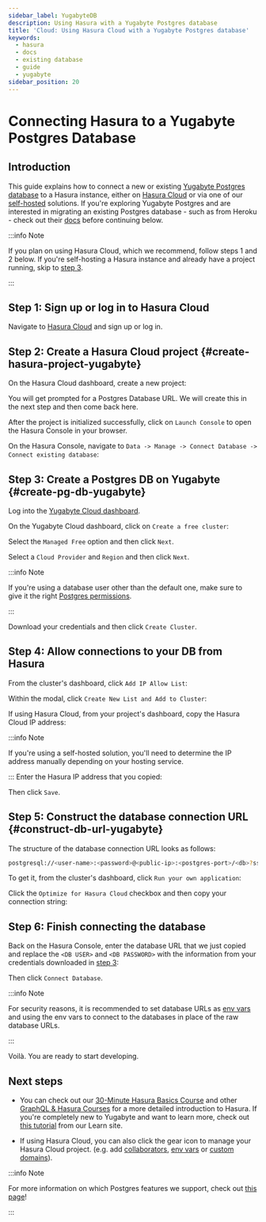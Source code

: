 ```yaml
---
sidebar_label: YugabyteDB
description: Using Hasura with a Yugabyte Postgres database
title: 'Cloud: Using Hasura Cloud with a Yugabyte Postgres database'
keywords:
  - hasura
  - docs
  - existing database
  - guide
  - yugabyte
sidebar_position: 20
---
```



# Connecting Hasura to a Yugabyte Postgres Database

## Introduction

This guide explains how to connect a new or existing [Yugabyte Postgres database](https://www.yugabyte.com/) to a Hasura
instance, either on [Hasura Cloud](https://cloud.hasura.io) or via one of our
[self-hosted](/deployment/deployment-guides/index.mdx) solutions. If you're exploring Yugabyte Postgres and are
interested in migrating an existing Postgres database - such as from Heroku - check out their
[docs](https://docs.yugabyte.com/preview/migrate/migrate-steps/) before continuing below.

:::info Note

If you plan on using Hasura Cloud, which we recommend, follow steps 1 and 2 below. If you're self-hosting a Hasura
instance and already have a project running, skip to [step 3](#create-pg-db-yugabyte).

:::

## Step 1: Sign up or log in to Hasura Cloud

Navigate to [Hasura Cloud](https://cloud.hasura.io/signup/?pg=docs&plcmt=body&cta=navigate-to-hasura-cloud&tech=default)
and sign up or log in.

## Step 2: Create a Hasura Cloud project {#create-hasura-project-yugabyte}

On the Hasura Cloud dashboard, create a new project:

<Thumbnail src="/img/cloud-dbs/create-hasura-cloud-project.png" alt="Create Hasura Cloud project" width="1000px" />

You will get prompted for a Postgres Database URL. We will create this in the next step and then come back here.

After the project is initialized successfully, click on `Launch Console` to open the Hasura Console in your browser.

On the Hasura Console, navigate to `Data -> Manage -> Connect Database -> Connect existing database`:

<Thumbnail src="/img/cloud-dbs/existing-db-setup.png" alt="Hasura Cloud database setup" width="700px" />

## Step 3: Create a Postgres DB on Yugabyte {#create-pg-db-yugabyte}

Log into the [Yugabyte Cloud dashboard](https://cloud.yugabyte.com/login).

On the Yugabyte Cloud dashboard, click on `Create a free cluster`:

<Thumbnail src="/img/cloud-dbs/yugabyte/yb-step-2.png" alt="Create cluster on Yugabyte" width="1000px" />

Select the `Managed Free` option and then click `Next`.

<Thumbnail src="/img/cloud-dbs/yugabyte/yb-step-3a.png" alt="Managed Free cluster on Yugabyte" width="1000px" />

Select a `Cloud Provider` and `Region` and then click `Next`.

<Thumbnail src="/img/cloud-dbs/yugabyte/yb-step-3b.png" alt="Cloud Provider and Region on Yugabyte" width="1000px" />

:::info Note

If you're using a database user other than the default one, make sure to give it the right
[Postgres permissions](/deployment/postgres-requirements.mdx#managed-pg-permissions).

:::

Download your credentials and then click `Create Cluster`.

<Thumbnail
  src="/img/cloud-dbs/yugabyte/yb-step-3c.png"
  alt="Create cluster on Yugabyte after downloading credentials"
  width="1000px"
/>

## Step 4: Allow connections to your DB from Hasura

From the cluster's dashboard, click `Add IP Allow List`:

<Thumbnail src="/img/cloud-dbs/yugabyte/yb-step-3d.png" alt="Add IP Allow List on Yugabyte" width="1000px" />

Within the modal, click `Create New List and Add to Cluster`:

<Thumbnail
  src="/img/cloud-dbs/yugabyte/yb-step-3e.png"
  alt="Create New List and Add to Cluster on Yugabyte"
  width="1000px"
/>

If using Hasura Cloud, from your project's dashboard, copy the Hasura Cloud IP address:

<Thumbnail src="/img/projects/hasura-cloud-ip.png" alt="Hasura Cloud IP field" width="1000px" />

:::info Note

If you're using a self-hosted solution, you'll need to determine the IP address manually depending on your hosting
service.

:::
Enter the Hasura IP address that you copied:

<Thumbnail
  src="/img/cloud-dbs/yugabyte/yb-step-3f.png"
  alt="Add Hasura IP to database in Allow List on Yugabyte"
  width="700px"
/>

Then click `Save`.

## Step 5: Construct the database connection URL {#construct-db-url-yugabyte}

The structure of the database connection URL looks as follows:

```bash
postgresql://<user-name>:<password>@<public-ip>:<postgres-port>/<db>?ssl=true&sslmode=require
```

To get it, from the cluster's dashboard, click `Run your own application`:

<Thumbnail
  src="/img/cloud-dbs/yugabyte/yb-step-3g.png"
  alt="Run your own application on clutser dashboard"
  width="700px"
/>

Click the `Optimize for Hasura Cloud` checkbox and then copy your connection string:

<Thumbnail
  src="/img/cloud-dbs/yugabyte/yb-step-3h.png"
  alt="Copy connection string on cluster dashboard"
  width="1000px"
/>

## Step 6: Finish connecting the database

Back on the Hasura Console, enter the database URL that we just copied and replace the `<DB USER>` and `<DB PASSWORD>`
with the information from your credentials downloaded in [step 3](#create-pg-db-yugabyte):

<Thumbnail src="/img/cloud-dbs/yugabyte/yb-step-3i.png" alt="Database setup" width="600px" />

Then click `Connect Database`.

:::info Note

For security reasons, it is recommended to set database URLs as [env vars](/projects/env-vars.mdx) and using the env
vars to connect to the databases in place of the raw database URLs.

:::

Voilà. You are ready to start developing.

<Thumbnail src="/img/cloud-dbs/hasura-console.png" alt="Hasura console" width="1100px" />

## Next steps

- You can check out our [30-Minute Hasura Basics Course](https://hasura.io/learn/graphql/hasura/introduction/) and other
  [GraphQL & Hasura Courses](https://hasura.io/learn/) for a more detailed introduction to Hasura. If you're completely
  new to Yugabyte and want to learn more, check out
  [this tutorial](https://hasura.io/learn/database/yugabyte/introduction/) from our Learn site.

- If using Hasura Cloud, you can also click the gear icon to manage your Hasura Cloud project. (e.g. add
  [collaborators](/projects/collaborators.mdx), [env vars](/projects/env-vars.mdx) or
  [custom domains](/projects/domains.mdx)).

<Thumbnail src="/img/getting-started/project-manage.png" alt="Project actions" width="860px" />

:::info Note

For more information on which Postgres features we support, check out [this page](/databases/index.mdx#feature-support)!

:::

